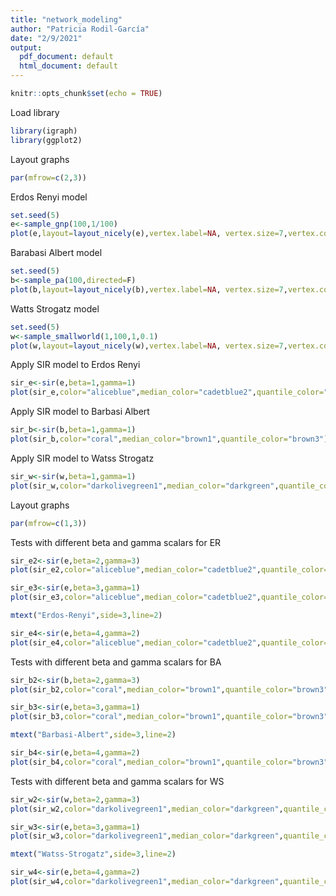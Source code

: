 ```yaml
---
title: "network_modeling"
author: "Patricia Rodil-García"
date: "2/9/2021"
output:
  pdf_document: default
  html_document: default
---
```


```r
knitr::opts_chunk$set(echo = TRUE)
```

Load library
```r
library(igraph)
library(ggplot2)
```

Layout graphs
```r
par(mfrow=c(2,3))
```


Erdos Renyi model
```r
set.seed(5)
e<-sample_gnp(100,1/100)
plot(e,layout=layout_nicely(e),vertex.label=NA, vertex.size=7,vertex.color="blue",main= "Erdos-Renyi")
```

Barabasi Albert model
```r
set.seed(5)
b<-sample_pa(100,directed=F)
plot(b,layout=layout_nicely(b),vertex.label=NA, vertex.size=7,vertex.color="red",main= "Barabasi-Albert")
```

Watts Strogatz model 
```r
set.seed(5)
w<-sample_smallworld(1,100,1,0.1)
plot(w,layout=layout_nicely(w),vertex.label=NA, vertex.size=7,vertex.color="green",main= "Watts-Strogatz")
```

Apply SIR model to Erdos Renyi
```r
sir_e<-sir(e,beta=1,gamma=1)
plot(sir_e,color="aliceblue",median_color="cadetblue2",quantile_color="darkblue")
```

Apply SIR model to Barbasi Albert
```r
sir_b<-sir(b,beta=1,gamma=1)
plot(sir_b,color="coral",median_color="brown1",quantile_color="brown3")
```

Apply SIR model to Watss Strogatz
```r
sir_w<-sir(w,beta=1,gamma=1)
plot(sir_w,color="darkolivegreen1",median_color="darkgreen",quantile_color="darkolivegreen3")
```

Layout graphs
```r
par(mfrow=c(1,3))
```

Tests with different beta and gamma scalars for ER
```r
sir_e2<-sir(e,beta=2,gamma=3)
plot(sir_e2,color="aliceblue",median_color="cadetblue2",quantile_color="darkblue")

sir_e3<-sir(e,beta=3,gamma=1)
plot(sir_e3,color="aliceblue",median_color="cadetblue2",quantile_color="darkblue")

mtext("Erdos-Renyi",side=3,line=2)

sir_e4<-sir(e,beta=4,gamma=2)
plot(sir_e4,color="aliceblue",median_color="cadetblue2",quantile_color="darkblue")
```

Tests with different beta and gamma scalars for BA
```r

sir_b2<-sir(b,beta=2,gamma=3)
plot(sir_b2,color="coral",median_color="brown1",quantile_color="brown3")

sir_b3<-sir(e,beta=3,gamma=1)
plot(sir_b3,color="coral",median_color="brown1",quantile_color="brown3")

mtext("Barbasi-Albert",side=3,line=2)

sir_b4<-sir(e,beta=4,gamma=2)
plot(sir_b4,color="coral",median_color="brown1",quantile_color="brown3")
```

Tests with different beta and gamma scalars for WS
```r
sir_w2<-sir(w,beta=2,gamma=3)
plot(sir_w2,color="darkolivegreen1",median_color="darkgreen",quantile_color="darkolivegreen3")

sir_w3<-sir(e,beta=3,gamma=1)
plot(sir_w3,color="darkolivegreen1",median_color="darkgreen",quantile_color="darkolivegreen3")

mtext("Watss-Strogatz",side=3,line=2)

sir_w4<-sir(e,beta=4,gamma=2)
plot(sir_w4,color="darkolivegreen1",median_color="darkgreen",quantile_color="darkolivegreen3")
```